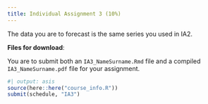 ```yaml
---
title: Individual Assignment 3 (10%)
---
```


The data you are to forecast is the same series you used in IA2. 

**Files for download**:

<!-- * Download the template -->

<!-- ::: {.callout appearance="minimal"} -->
<!-- <i class="bi bi-download"></i> [Download template](../assignment_data/IA3_template.Rmd.zip){download="IA3_template.Rmd.zip"} -->
<!-- ::: -->


You are to submit both an `IA3_NameSurname.Rmd` file and a compiled `IA3_NameSurname.pdf` file for your assignment.

```r
#| output: asis
source(here::here("course_info.R"))
submit(schedule, "IA3")
```
